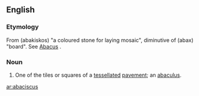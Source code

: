 ==English==

===Etymology===
From {{AGr.}} '''{{polytonic|[[ἀβακίσκος]]}}''' (abakiskos) "a coloured stone for laying mosaic", diminutive of '''{{polytonic|[[ἄβαξ]]}}''' (abax) "board". See [[abacus|Abacus]]
.

===Noun===
{{en-noun|abacisci}}

# {{Archaic}} One of the tiles or squares of a [[tessellated]] [[pavement]]; an [[abaculus]].

[[ar:abaciscus]]